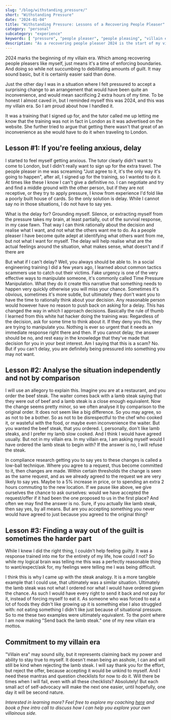 ```yaml
---
slug: "/blog/withstanding_pressure/"
short: "Withstanding Pressure"
date: "2024-01-04"
title: "Withstanding Pressure: Lessons of a Recovering People Pleaser"
category: "personal"
subcategory: "experience"
keywords: [ "pressure", "people pleaser", "people pleasing", "villain era", "recovering people pleaser", "setting boundaries", "assertiveness", "people pleasing recovery", "negotiating", "negotiation", "saying no", "self-advocacy", "handle surprises", "handle pressure"]
description: "As a recovering people pleaser 2024 is the start of my villain era. Here are some mantras and techniques I vow to start and continue using in order to enable myself to withstand pressure and set boundaries."
---
```


2024 marks the beginning of my villain era. Which among recovering people pleasers like myself, just means it's a time of enforcing boundaries. And doing so while not succumbing to debilitating amounts of guilt. It may sound basic, but it is certainly easier said than done. 

Just the other day I was in a situation where I felt pressured to accept a surprising change to an arrangement that would have been quite an inconvenience, and would mean sacrificing 2 extra hours of my time. To be honest I almost caved in, but I reminded myself this was 2024, and this was my villain era. So I am proud about how I handled it. 

It was a training that I signed up for, and the tutor called me up letting me know that the training was not in fact in London as it was advertised on the website. She further tried to argue that getting there wasn't that great of an inconvenience as she would have to do it when traveling to London. 

## Lesson #1: If you're feeling anxious, delay
I started to feel myself getting anxious. The tutor clearly didn't want to come to London, but I didn't really want to sign up for the extra travel. The people pleaser in me was screaming "Just agree to it, it's the only way it's going to happen", after all, I signed up for the training, so I wanted to do it. At times like these I know I can't give a definitive no. I can negotiate and try and find a middle ground with the other person, but if they are not receptive, or they try to apply pressure, I know from experience I'd fold like a poorly built house of cards. So the only solution is delay. While I cannot say no in those situations, I do not have to say yes.

What is the delay for? Grounding myself. Silence, or extracting myself from the pressure takes my brain, at least partially, out of the survival response, in my case fawn. That way I can think rationally about the decision and realise what I want, and not what the others want me to do. As a people pleaser I have become quite adept at identifying what others want from me, but not what I want for myself. The delay will help realise what are the actual feelings around the situation, what makes sense, what doesn't and if there are 

But what if I can't delay? Well, you always should be able to. In a social engineering training I did a few years ago, I learned about common tactics scammers use to catch out their victims. Fake urgency is one of the very effective ways to manipulate someone, it's commonly called Time Pressure Manipulation. What they do it create this narrative that something needs to happen very quickly otherwise you will miss your chance. Sometimes it's obvious, sometimes it's more subtle, but ultimately they don't want you to have the time to rationally think about your decision. Any reasonable person would however have no reason to push back on asking for a delay. This has changed the way in which I approach decisions. Basically the rule of thumb I learned from this white hat hacker doing the training was: Regardless of the decision, ask for some time to think about it. If they deny you this, they are trying to manipulate you. Nothing is ever so urgent that it needs an immediate response right there and then. If you cannot delay, the answer should be no, and rest easy in the knowledge that they've made that decision for you in your best interest. Am I saying that this is a scam? No. But if you can't delay, you are definitely being pressured into something you may not want.

## Lesson #2: Analyse the situation independently and not by comparison

I will use an allegory to explain this. Imagine you are at a restaurant, and you order the beef steak. The waiter comes back with a lamb steak saying that they were out of beef and a lamb steak is a close enough equivalent. Now the change seems pretty minor, so we often analyse it by comparison to the original order. It does not seem like a big difference. So you may agree, so as not to be a bother. So as not to be disrespectful to the chef who cooked it, or wasteful with the food, or maybe even inconvenience the waiter. But you wanted the beef steak, that you ordered. I, personally, don't like lamb steaks, and I prefer my lamb slow cooked. And I think I would have agreed usually. But not in my villain era. In my villain era, I am asking myself would I have ordered the lamb steak to begin with? If the answer is no, I will refuse the steak. 

In compliance research getting you to say yes to these changes is called a low-ball technique. Where you agree to a request, thus become committed to it, then changes are made. Within certain thresholds the change is seen as the same request, and as we already agreed to the request we are very likely to say yes. Maybe to a 5% increase in price, or to spending an extra 2 hours commuting to the new location. If we pause like above, we give ourselves the chance to ask ourselves: would we have accepted the request/offer if it had been the one proposed to us in the first place? And often we may find the answer is no. Sure, if you actually like lamb steak, then say yes, by all means. But are you accepting something you never would have agreed to just because you agreed to the original thing?

## Lesson #3: Finding a way out of the guilt is sometimes the harder part
While I knew I did the right thing, I couldn't help feeling guilty. It was a response trained into me for the entirety of my life, how could I not? So while my logical brain was telling me this was a perfectly reasonable thing to want/expect/ask for, my feelings were telling me I was being difficult. 

I think this is why I came up with the steak analogy. It is a more tangible example that I could use, that ultimately was a similar situation. Ultimately the lamb steak was not what I ordered nor what I would have ordered given the chance. As such I would have every right to send it back and not pay for it, instead of forcing myself to eat it. As someone who was forced to eat a lot of foods they didn't like growing up it is something else I also struggled with: not eating something I didn't like just because of situational pressure. So to me these two examples were ultimately equivalent. To the point where I am now making "Send back the lamb steak." one of my new villain era mottos. 

## Commitment to my villain era
"Villain era" may sound silly, but it represents claiming back my power and ability to stay true to myself. It doesn't mean being an asshole, I can and will still be kind when rejecting the lamb steak. I will say thank you for the effort, but reject the offer, because accepting it would be unkind to myself. And I need these mantras and question checklists for now to do it. Will there be times when I will fail, even with all these checklists? Absolutely! But each small act of self-advocacy will make the next one easier, until hopefully, one day it will be second nature.

_Interested in learning more? Feel free to explore my coaching [here](/coaching/) and book a free intro call to discuss how I can help you explore your own villainous side._